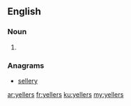 ==English==

===Noun===
{{head|en|noun plural form}}

# {{plural of|yeller|lang=en}}

===Anagrams===
* [[sellery#English|sellery]]

[[ar:yellers]]
[[fr:yellers]]
[[ku:yellers]]
[[my:yellers]]